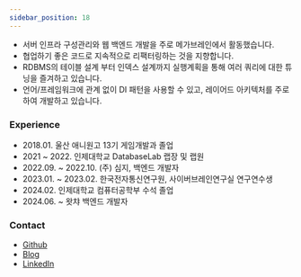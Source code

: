 ```yaml
---
sidebar_position: 18
---
```


- 서버 인프라 구성관리와 웹 백엔드 개발을 주로 메가브레인에서 활동했습니다.
- 협업하기 좋은 코드로 지속적으로 리팩터링하는 것을 지향합니다.
- RDBMS의 테이블 설계 부터 인덱스 설계까지 실행계획을 통해 여러 쿼리에 대한 튜닝을 즐겨하고 있습니다.
- 언어/프레임워크에 관계 없이 DI 패턴을 사용할 수 있고, 레이어드 아키텍처를 주로하여 개발하고 있습니다.

### Experience

- 2018.01. 울산 애니원고 13기 게임개발과 졸업
- 2021 ~ 2022. 인제대학교 DatabaseLab 랩장 및 랩원
- 2022.09. ~ 2022.10. (주) 심지, 백엔드 개발자
- 2023.01. ~ 2023.02. 한국전자통신연구원, 사이버브레인연구실 연구연수생 
- 2024.02. 인제대학교 컴퓨터공학부 수석 졸업
- 2024.06. ~ 왓챠 백엔드 개발자

### Contact

- [Github](https://github.com/Hoon9901)
- [Blog](https://seonghoon.xyz/)
- [LinkedIn](https://www.linkedin.com/in/%EC%84%B1%ED%9B%88-%EB%B0%95-460163211/)
